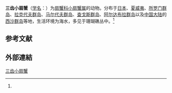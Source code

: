 {{Speciesbox
| name = 三齿小扇蟹
| status = 
| status_system = 
| image = 
| genus = Maldivia
| species = triunguiculata
| authority = (Borradaile, 1902)<ref name='id11825'>{{cite web| url =http://www.bioinfo.cn/db05/BjdwSpecies.php?action=view&id=11825| title =三齿小扇蟹| work =《中国动物物种编目数据库》| publisher =中国科学院微生物研究所| author =中国科学院动物研究所| accessdate =2009-04-28| deadurl =yes| archiveurl =https://web.archive.org/web/20160305025700/http://www.bioinfo.cn/db05/BjdwSpecies.php?action=view&id=11825| archivedate =2016-03-05}}</ref>
| synonyms = 如下<ref name=WoRMS_209149>{{cite WoRMS |id=209149 |title=Jonesius triunguiculatus (Borradaile, 1902)|year=2013 |date=2010-02-25 |language=en }}</ref><ref>{{cite journal |last1=Vannini |first1=Galil B. M. |year=1990 |title=Research on the coast of Somalia: Xanthidae, Trapeziidae, Carpiliidae, Menippidae (Crustacea Brachyura) |journal=[[Tropical_Zoology|Tropical Zoology]] |issue=3 |pages=21-56 |language=en }}</ref>：
*Jonesius minuta Sankarankutty, 1962
*Maldivia galapagensis Garth, 1939
*Maldivia gardineri Rathbun, 1911
*Maldivia triunguiculata (Borradaile, 1902)<ref name=GBIF>{{GBIF |id=4377500 |title=Maldivia triunguiculata (Borradaile, 1902) |language=en }}</ref>
*Pseudozius triunguiculatus Borradaile, 1902
}}

'''三齿小扇蟹'''（[[学名|学名]]：{{lang|la|''Maldivia triunguiculata''}}）为[[扇蟹科|扇蟹科]][[小扇蟹属|小扇蟹属]]的动物。分布于[[日本|日本]]、[[夏威夷|夏威夷]]、[[所罗门群岛|所罗门群岛]]、[[拉克代夫群岛|拉克代夫群岛]]、[[马尔代夫群岛|马尔代夫群岛]]、[[查戈斯群岛|查戈斯群岛]]、[[阿尔达布拉群岛|阿尔达布拉群岛]]以及[[中国大陆|中国大陆]]的[[西沙群岛|西沙群岛]]等地，生活环境为海水，多见于珊瑚礁丛中。<ref name='id11825'/>

== 参考文献 ==
{{reflist}}

==外部連結==
{{Wikispecies|Maldivia triunguiculata}}
{{Taxonbar|from=Q6496851}}

[[Category:小扇蟹属|三齿小扇蟹]]


{{螃蟹小作品}}